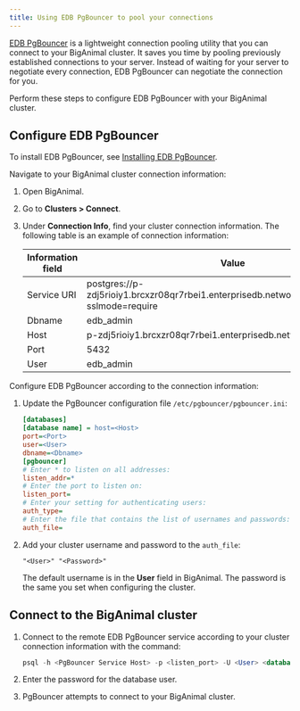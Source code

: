 ```yaml
---
title: Using EDB PgBouncer to pool your connections
---
```


[EDB PgBouncer](/pgbouncer/latest/) is a lightweight connection pooling utility that you can connect to your BigAnimal cluster. It saves you time by pooling previously established connections to your server. Instead of waiting for your server to negotiate every connection, EDB PgBouncer can negotiate the connection for you. 

Perform these steps to configure EDB PgBouncer with your BigAnimal cluster.

## Configure EDB PgBouncer

To install EDB PgBouncer, see [Installing EDB PgBouncer](/pgbouncer/latest/01_installation/).

Navigate to your BigAnimal cluster connection information: 

1. Open BigAnimal. 

1. Go to **Clusters > Connect**. 

1. Under **Connection Info**, find your cluster connection information. The following table is an example of connection information: 

   | Information field | Value |
   |-------------------|-------|
   | Service URI | postgres://p-zdj5rioiy1.brcxzr08qr7rbei1.enterprisedb.network:5432/edb_admin?sslmode=require |
   | Dbname | edb_admin |
   | Host | p-zdj5rioiy1.brcxzr08qr7rbei1.enterprisedb.network |
   | Port | 5432 |
   | User | edb_admin |

Configure EDB PgBouncer according to the connection information:

1. Update the PgBouncer configuration file `/etc/pgbouncer/pgbouncer.ini`:

   ```ini
   [databases]
   [database name] = host=<Host>
   port=<Port> 
   user=<User> 
   dbname=<Dbname>
   [pgbouncer]
   # Enter * to listen on all addresses:
   listen_addr=*
   # Enter the port to listen on:
   listen_port=
   # Enter your setting for authenticating users:
   auth_type=
   # Enter the file that contains the list of usernames and passwords:
   auth_file= 
   ```

1. Add your cluster username and password to the `auth_file`:

   ```text
   "<User>" "<Password>"
   ```

   The default username is in the **User** field in BigAnimal. The password is the same you set when configuring the cluster.

## Connect to the BigAnimal cluster

1. Connect to the remote EDB PgBouncer service according to your cluster connection information with the command: 

   ```sql
   psql -h <PgBouncer Service Host> -p <listen_port> -U <User> <database name>
   ```

1. Enter the password for the database user. 

1. PgBouncer attempts to connect to your BigAnimal cluster.




